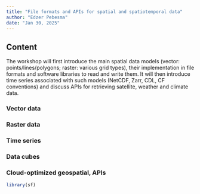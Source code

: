 ```yaml
---
title: "File formats and APIs for spatial and spatiotemporal data"
author: "Edzer Pebesma"
date: "Jan 30, 2025"
---
```


## Content

The workshop will first introduce the main spatial data models (vector: points/lines/polygons; raster: various grid types), their implementation in file formats and software libraries to read and write them. It will then introduce time series associated with such models (NetCDF, Zarr, CDL, CF conventions) and discuss APIs for retrieving satellite, weather and climate data.

### Vector data

### Raster data

### Time series

### Data cubes

### Cloud-optimized geospatial, APIs

```r
library(sf)
```
